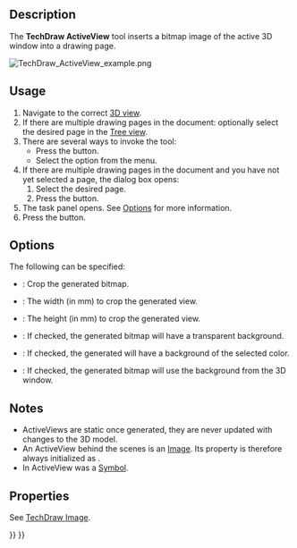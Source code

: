 <languages/>

{{Docnav
|[[TechDraw_ProjectShape|ProjectShape]]
|[[TechDraw_DraftView|DraftView]]
|[[TechDraw_Workbench|TechDraw]]
|IconL=TechDraw_ProjectShape.svg
|IconR=TechDraw_DraftView.svg
|IconC=Workbench_TechDraw.svg
}}

{{GuiCommand
|Name=TechDraw  ActiveView
|MenuLocation=TechDraw → Views From Other Workbenches → Insert Active View (3D View)
|Workbenches=[[TechDraw_Workbench|TechDraw]]
|Version=0.19
|SeeAlso=[[TechDraw_Image|TechDraw Image]]
}}

==Description==

The '''TechDraw ActiveView''' tool inserts a bitmap image of the active 3D window into a drawing page.

[[File:TechDraw_ActiveView_example.png]]
{{Caption|A simple view from the 3D model.}}

==Usage==

# Navigate to the correct [[3D_view|3D view]].
# If there are multiple drawing pages in the document: optionally select the desired page in the [[Tree_view|Tree view]].
# There are several ways to invoke the tool:
#* Press the {{Button|[[Image:TechDraw_ActiveView.svg|16px]] [[TechDraw_ActiveView|Insert Active View (3D View)]]}} button.
#* Select the {{MenuCommand|TechDraw → Views From Other Workbenches → [[Image:TechDraw_ActiveView.svg|16px]] Insert Active View (3D View)}} option from the menu.
# If there are multiple drawing pages in the document and you have not yet selected a page, the {{MenuCommand|Page Chooser}} dialog box opens:
## Select the desired page.
## Press the {{Button|OK}} button.
# The {{MenuCommand|ActiveView to TD View}} task panel opens. See [[#Options|Options]] for more information.
# Press the {{Button|OK}} button.

== Options ==

The following can be specified: 

* {{MenuCommand|Crop}}: Crop the generated bitmap.
* {{MenuCommand|Width}}: The width (in mm) to crop the generated view.
* {{MenuCommand|Height}}: The height (in mm) to crop the generated view.
* {{MenuCommand|No Background}}: If checked, the generated bitmap will have a transparent background.
* {{MenuCommand|Solid Background}}: If checked, the generated will have a background of the selected color.
* {{MenuCommand|Use 3d Background}}: If checked, the generated bitmap will use the background from the 3D window.

== Notes ==

* ActiveViews are static once generated, they are never updated with changes to the 3D model.
* An ActiveView behind the scenes is an [[TechDraw_Image|Image]]. Its {{PropertyData|Scale Type}} property is therefore always initialized as {{Value|Custom}}.
* In {{VersionMinus|0.20}} ActiveView was a [[TechDraw_Symbol|Symbol]].

==Properties==

See [[TechDraw_Image#Properties|TechDraw Image]].


{{Docnav
|[[TechDraw_ProjectShape|ProjectShape]]
|[[TechDraw_DraftView|DraftView]]
|[[TechDraw_Workbench|TechDraw]]
|IconL=TechDraw_ProjectShape.svg
|IconR=TechDraw_DraftView.svg
|IconC=Workbench_TechDraw.svg
}}

{{TechDraw_Tools_navi{{#translation:}}}}
{{Userdocnavi{{#translation:}}}}